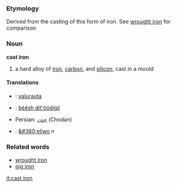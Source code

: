 ===Etymology===
Derived from the casting of this form of iron. See [[wrought iron]] for comparison

===Noun===
'''cast iron'''
#a hard alloy of [[iron]], [[carbon]], and [[silicon]], cast in a mould

====Translations====
*{{msg:fi}}: [[valurauta]]
*{{nv}}: [[béésh dit'óódígíí]]
*Persian: [[چدن]] (Chodan)
*{{pl}}: [[&#380;eliwo]] ''n''

===Related words===
*[[wrought iron]]
*[[pig iron]]

[[it:cast iron]]